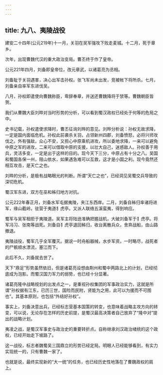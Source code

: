 ```yaml
---
---
---
```

title: 九八、夷陵战役
---



建安二十四年(公元219年)十一月，关羽在吴军强攻下败走麦城。十二月，死于章乡。

次年，出现曹魏代汉的重大政治变局。曹丕终于作了皇帝。

公元221年四月，刘备即皇帝位，改元章武，以诸葛亮为丞相。

刘备耻于关羽遇害，决心出军击孙权。张飞军尚未出发，竞被帐下将所杀。七月，刘备亲自率军东进伐吴。

八月，孙权即遣使向曹魏称臣，卑辞奉章，并送还曹魏降将于禁等。曹魏朝臣皆贺。

我们从曹魏大臣刘晔对当时形势的分析，可以看到蜀汉政权已经处于何等的危局之中。

史书记载，孙权遣使求降时，曹丕征询刘晔的意见。刘晔分析说：孙权无故求降，一定是国内面临危机。孙权此前袭杀关羽，占领新州四郡，刘备愤怒，必将兴师攻伐之。外有强敌，众心不安，又担心中原乘机进攻，所以委地求降，一来可以避免中原之军的进攻，二来可以借取中原的支援，以壮大自己，迷惑敌人。孙权善于用兵，灵活多变，一定是出于这样的目的。现今天下三分，中原占有十分之八。吴国和蜀国各保一州，阻山依水，如果遇急难可以互救，这才是小国之利。现今竟然还相互攻击，是天亡之也。

刘晔的分析，是极有战略眼光的判断。所谓“天亡之也”，已经洞见吴蜀交兵导致的深切危机。

蜀汉军东进，双方在巫和秭归地方对抗。

公元222年春正月，刘备水军屯据夷陵，夹江东西岸。二月，刘备自秭归率诸将进军，缘山截岭，驻营于夷道犭虎亭。又派人联络五溪蛮夷，得到响应。

蜀军与吴军相拒于夷陵道。吴军主将陆逊准确把握战机，大破刘备军于犭虎亭。将军冯习、张南等战死。刘备自犭虎亭退回秭归，收台离散兵众，舍弃战船，由山路撤退。

夷陵战役，蜀军几乎全军覆灭。据说一时舟船器械，水步军资，一时略尽，战死者的尸骸顺水漂流，塞江而下。

此后不久，刘备就去世了。

天下“鼎足”形势虽然依旧，但是诸葛亮设想由荆州和蜀中两路北上的计划，已经彻底成为泡影。而蜀汉国力军力的弱势，也已经十分显著。

诸葛亮隆中战略规划的出发点之一，是重视孙权集团的军事政治实力，这就是所谓“孙权据有江东，已历三世，国险而民附，贤能为之用，此可以为援而不可图也”。其基本原则，也包括“外结好孙权”。

事实上，刘备决意出兵，已经标志营基本国策的转变，也意味着战略主攻方向的转变，可以说，无论存在怎样的历史前提，是蜀汉最高决策者自己放弃了“隆中对”提出的战略计划。

夷凌之战，是蜀汉军事史与政治史的重要转折点。自称继承刘汉政治绪统的这个政权，已经开始走下坡路了。

这一战役，标志者魏蜀吴三国鼎立的形势已经定局。明眼人已经能够看到，有实力实现统一的，只有曹魏一家了。

也就是说，最终实现新的“大一统”的任务，也已经历史性地落在了曹魏政权的肩上。